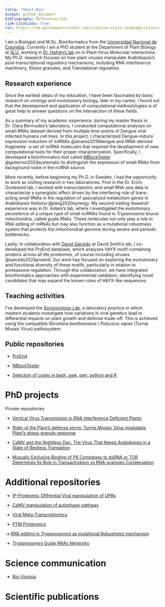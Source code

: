 ```yaml
---
title: "Short Bio"
output: github_document
bibliography: References.bib
link-citations: true
csl: https://raw.githubusercontent.com/citation-style-language/styles/master/biomed-central.csl
---
```

I am a Biologist and M.Sc. Bioinformatics from the [Universidad Nacional de Colombia](https://unal.edu.co/). Currently I am a PhD student at the Department of Plant Biology at [SLU](https://www.slu.se/), working in [Dr. Hafrén's lab](https://andershafren.wixsite.com/website) on in Plant-Virus Molecular interactions. My Ph.D. research focuses on how plant viruses manipulate Arabidopsis's post-transcriptional regulatory mechanisms, including RNA interference machinery, Stress granules, and Translational regulation.

## Research experience

Since the earliest steps of my education, I have been fascinated by basic research on virology and evolutionary biology, later in my career, I found out that the development and application of computational methodologies is of great help to answer questions on the intersection of these fields. 

As a summary of my academic experience, during my master thesis in Dr. Clara Bermudez's laboratory, I conducted computational analyses on small-RNAs dataset derived from multiple time-points of Dengue viral infected humans cell lines. In this project, I characterized Dengue-induce expression induction of miRNAs @alvarez2019dengue and tRNA-derived fragments -a set of ncRNA molecules that required the development of new computational tools for their proper characterization. Specifically, I developed a bioinformatics tool called  [NBlockTester](https://github.com/AimerGDiaz/NBlockTester) @gutierrez2024systematic to distinguish the expression of small RNAs from background noise in the ncRNA source.

More recently,  before beginning my Ph.D. in Sweden, I had the opportunity to work as visiting research in two laboratories. First in the Dr. Erich Grotewold lab, I worked with transcriptomic and small RNA-seq data to characterize a synergistic effect driven by the interfering role of trans-acting small RNAs in the regulation of specialized metabolism genes in *Arabidopsis thaliana* @jiang2020synergy. My second visiting research experience was in Dr. Adami’s lab, where I investigated the evolutionary persistence of a unique type of small ncRNAs found in *Trypanosome brucei* mitochondria, called guide RNAs. These molecules not only play a role in RNA editing of mRNAs but may also function as a mutational robustness system that protects the mitochondrial genome during severe and periodic bottlenecks.

Lastly, In collaboration with [David Salcedo](https://github.com/drTakuOmics) at David Smith's lab, I co-developed the ProEnd database, which analyzes HbYX motif-containing proteins across all life proteomes, of course including viruses @salcedo2024proend. Our work has focused on exploring the evolutionary and functional diversity of these motifs, particularly in relation to proteasome regulation. Through this collaboration, we have integrated bioinformatics approaches with experimental validation, identifying novel candidates that may expand the known roles of HbYX-like sequences.

## Teaching activities

I've developed the [Sociovirology Lab](https://github.com/AimerGDiaz/Sociovirology_Lab), a laboratory practice in which masters students investigate how variations in viral genetics lead to differential impacts on plant growth and defense trade-off. This is achieved using the compatible *Nicotiana benthamiana* / *Potyvirus rapae* (Turnip Mosaic Virus) pathosystem.

## Public repositories

-   [ProEnd](https://github.com/AimerGDiaz/proend-scripts)

-   [NBlockTester](https://github.com/AimerGDiaz/NBlockTester)

-   [Selection of codes in bash, awk, perl, python and R](https://github.com/AimerGDiaz/Codes_Repository)


# PhD projects

Private repositories

-   [Vertical Virus Transmission in RNA Interference Deficient Plants](https://github.com/AimerGDiaz/TRoV_NextGeneration)

-   [Rider of the Plant’s defense storm: Turnip Mosaic Virus modulates Plant’s stress granule response](https://github.com/AimerGDiaz/TuMV_SG_repurposing)   

-   [CaMV and the Nightless Day: The Virus That Keeps Arabidopsis in a State of Restless Translation](https://github.com/AimerGDiaz/UPSC_Riboseq)

-   [Mutually Exclusive Binding of P6 Complexes to dsRNA or TOR Determines Its Role in Transactivation vs RNA-granules Condensation](https://github.com/AimerGDiaz/ProteinStructure)

# Additional repositories

-   [IP-Proteomis: Dfifrential Viral manipulation of UPBs](https://github.com/AimerGDiaz/Ub_IP_TuMV-CMV-CaMV)

-   [CaMV manipulation of autophagy pathway](https://github.com/AimerGDiaz/IP_ATG8a-NBR1)

-   [Viral Meta-Transcriptomics](https://github.com/AimerGDiaz/PlantVirology)

-   [PTM Proteomics](https://github.com/AimerGDiaz/Proteomics_PTM)

-a   [RNA editing in *Trypanosomes* as mutational Robustness mechanism](https://github.com/AimerGDiaz/Trypanosomes_RNA_editing)

-   [*Trypanosomes* Guide RNAs Networks](https://github.com/AimerGDiaz/gRNA-Annotation)
<!--https://medium.com/@evanca/set-up-your-portfolio-website-in-less-than-10-minutes-with-github-pages-d0efa8ff56fd-->


# Science communication 

-   [Bio-Viroloía](https://github.com/AimerGDiaz/Bio-Virologia)

# Scientific publications 
